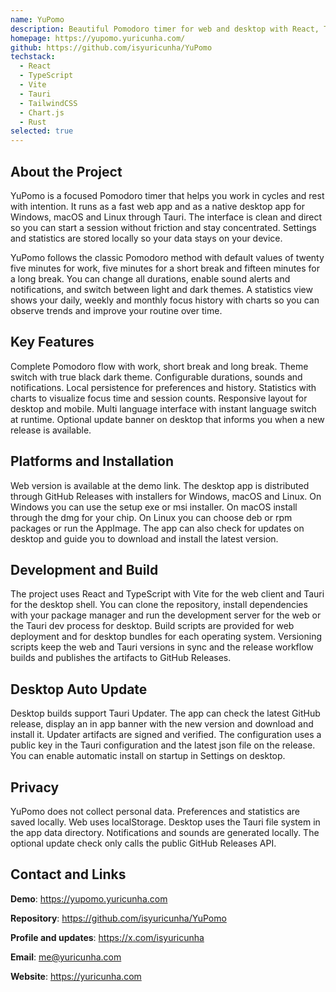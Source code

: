 ```yaml
---
name: YuPomo
description: Beautiful Pomodoro timer for web and desktop with React, TypeScript, Vite and Tauri. Minimal design with statistics, notifications and localization.
homepage: https://yupomo.yuricunha.com/
github: https://github.com/isyuricunha/YuPomo
techstack:
  - React
  - TypeScript
  - Vite
  - Tauri
  - TailwindCSS
  - Chart.js
  - Rust
selected: true
---
```


## About the Project

YuPomo is a focused Pomodoro timer that helps you work in cycles and rest with intention. It runs as a fast web app and as a native desktop app for Windows, macOS and Linux through Tauri. The interface is clean and direct so you can start a session without friction and stay concentrated. Settings and statistics are stored locally so your data stays on your device.

YuPomo follows the classic Pomodoro method with default values of twenty five minutes for work, five minutes for a short break and fifteen minutes for a long break. You can change all durations, enable sound alerts and notifications, and switch between light and dark themes. A statistics view shows your daily, weekly and monthly focus history with charts so you can observe trends and improve your routine over time.

## Key Features

Complete Pomodoro flow with work, short break and long break. Theme switch with true black dark theme. Configurable durations, sounds and notifications. Local persistence for preferences and history. Statistics with charts to visualize focus time and session counts. Responsive layout for desktop and mobile. Multi language interface with instant language switch at runtime. Optional update banner on desktop that informs you when a new release is available.

## Platforms and Installation

Web version is available at the demo link. The desktop app is distributed through GitHub Releases with installers for Windows, macOS and Linux. On Windows you can use the setup exe or msi installer. On macOS install through the dmg for your chip. On Linux you can choose deb or rpm packages or run the AppImage. The app can also check for updates on desktop and guide you to download and install the latest version.

## Development and Build

The project uses React and TypeScript with Vite for the web client and Tauri for the desktop shell. You can clone the repository, install dependencies with your package manager and run the development server for the web or the Tauri dev process for desktop. Build scripts are provided for web deployment and for desktop bundles for each operating system. Versioning scripts keep the web and Tauri versions in sync and the release workflow builds and publishes the artifacts to GitHub Releases.

## Desktop Auto Update

Desktop builds support Tauri Updater. The app can check the latest GitHub release, display an in app banner with the new version and download and install it. Updater artifacts are signed and verified. The configuration uses a public key in the Tauri configuration and the latest json file on the release. You can enable automatic install on startup in Settings on desktop.

## Privacy

YuPomo does not collect personal data. Preferences and statistics are saved locally. Web uses localStorage. Desktop uses the Tauri file system in the app data directory. Notifications and sounds are generated locally. The optional update check only calls the public GitHub Releases API.

## Contact and Links

**Demo**: https://yupomo.yuricunha.com

**Repository**: https://github.com/isyuricunha/YuPomo

**Profile and updates**: https://x.com/isyuricunha

**Email**: me@yuricunha.com

**Website**: https://yuricunha.com
